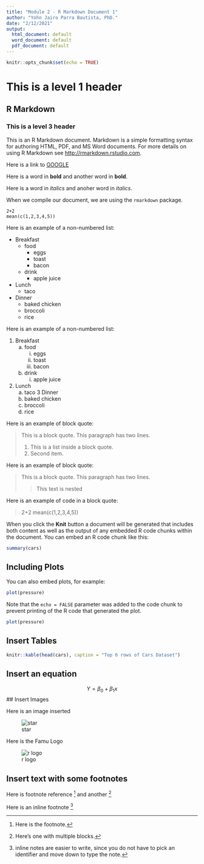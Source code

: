 ```yaml
---
title: "Module 2 - R Markdown Document 1"
author: "Yohn Jairo Parra Bautista, PhD."
date: "2/12/2021"
output:
  html_document: default
  word_document: default
  pdf_document: default
---
```


```r
knitr::opts_chunk$set(echo = TRUE)
```

# This is a level 1 header 

## R Markdown

### This is a level 3 header

This is an R Markdown document. Markdown is a simple formatting syntax for authoring HTML, PDF, and MS Word documents. For more details on using R Markdown see <http://rmarkdown.rstudio.com>.

Here is a link to [GOOGLE](http://google.com)

Here is a word in **bold** and another word in __bold__.

Here is a word in *italics* and anoher word in _italics_.

When we compile our document, we are using the `rmarkdown` package.

```
2+2
mean(c(1,2,3,4,5))
```

Here is an example of a non-numbered list:

* Breakfast 
    - food
        + eggs
        + toast
        + bacon
    - drink
        + apple juice
* Lunch
    - taco
* Dinner
    - baked chicken 
    - broccoli 
    - rice 


Here is an example of a non-numbered list:

1. Breakfast 
    a. food
        i. eggs
        ii. toast
        iii. bacon
    b. drink
        i. apple juice
2. Lunch
    a. taco
3 Dinner
    a. baked chicken 
    b. broccoli 
    c. rice 

Here is an example of block quote:

> This is a block quote. This 
> paragraph has two lines.
>
> 1. This is a list inside a block quote.
> 2. Second item.

Here is an example of block quote:

> This is a block quote. This 
> paragraph has two lines.
>
>> This text is nested

Here is an example of code in a block quote:

>   2+2
>   mean(c(1,2,3,4,5))
    
    
When you click the **Knit** button a document will be generated that includes both content as well as the output of any embedded R code chunks within the document. You can embed an R code chunk like this:

```r
summary(cars)
```

## Including Plots

You can also embed plots, for example:

```r
plot(pressure)
```

Note that the `echo = FALSE` parameter was added to the code chunk to prevent printing of the R code that generated the plot.

```r
plot(pressure)
```




## Insert Tables 

```r
knitr::kable(head(cars), caption = "Top 6 rows of Cars Dataset")
```



## Insert an equation 

$$ Y = \beta_0 + \beta_1x $$
## Insert Images

Here is an image inserted

![star](star.png)

Here is the Famu Logo

![r logo](https://www.r-project.org/logo/Rlogo.svg)

## Insert text with some footnotes 

Here is footnote reference [^1] and another [^longnote]

Here is an inline footnote ^[inline notes are easier to write, since you do not have to pick an identifier and move down to type the note.]

[^1]: Here is the footnote.
[^longnote]: Here's one with multiple blocks.


